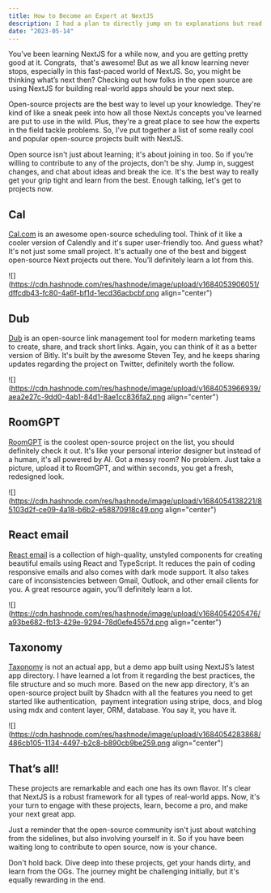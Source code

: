 ```yaml
---
title: How to Become an Expert at NextJS
description: I had a plan to directly jump on to explanations but read somewhere, you need to tell a story first in your blog to grab the..
date: "2023-05-14"
---
```


You’ve been learning NextJS for a while now, and you are getting pretty good at it. Congrats,  that's awesome! But as we all know learning never stops, especially in this fast-paced world of NextJS. So, you might be thinking what’s next then? Checking out how folks in the open source are using NextJS for building real-world apps should be your next step.

Open-source projects are the best way to level up your knowledge. They're kind of like a sneak peek into how all those NextJs concepts you've learned are put to use in the wild. Plus, they're a great place to see how the experts in the field tackle problems. So, I’ve put together a list of some really cool and popular open-source projects built with NextJS.

Open source isn't just about learning; it's about joining in too. So if you’re willing to contribute to any of the projects, don't be shy. Jump in, suggest changes, and chat about ideas and break the ice. It's the best way to really get your grip tight and learn from the best. Enough talking, let's get to projects now.

## Cal

[Cal.com](http://Cal.com) is an awesome open-source scheduling tool. Think of it like a cooler version of Calendly and it's super user-friendly too. And guess what? It's not just some small project. It's actually one of the best and biggest open-source Next projects out there. You’ll definitely learn a lot from this.

![](https://cdn.hashnode.com/res/hashnode/image/upload/v1684053906051/dffcdb43-fc80-4a6f-bf1d-1ecd36acbcbf.png align="center")

## Dub

[Dub](https://dub.sh/) is an open-source link management tool for modern marketing teams to create, share, and track short links. Again, you can think of it as a better version of Bitly. It's built by the awesome Steven Tey, and he keeps sharing updates regarding the project on Twitter, definitely worth the follow.

![](https://cdn.hashnode.com/res/hashnode/image/upload/v1684053966939/aea2e27c-9dd0-4ab1-84d1-8ae1cc836fa2.png align="center")

## RoomGPT

[RoomGPT](https://www.roomgpt.io/) is the coolest open-source project on the list, you should definitely check it out. It's like your personal interior designer but instead of a human, it's all powered by AI. Got a messy room? No problem. Just take a picture, upload it to RoomGPT, and within seconds, you get a fresh, redesigned look.

![](https://cdn.hashnode.com/res/hashnode/image/upload/v1684054138221/85103d2f-ce09-4a18-b6b2-e58870918c49.png align="center")

## React email

[React email](https://react.email/) is a collection of high-quality, unstyled components for creating beautiful emails using React and TypeScript. It reduces the pain of coding responsive emails and also comes with dark mode support. It also takes care of inconsistencies between Gmail, Outlook, and other email clients for you. A great resource again, you’ll definitely learn a lot.

![](https://cdn.hashnode.com/res/hashnode/image/upload/v1684054205476/a93be682-fb13-429e-9294-78d0efe4557d.png align="center")

## Taxonomy

[Taxonomy](https://tx.shadcn.com/) is not an actual app, but a demo app built using NextJS’s latest app directory. I have learned a lot from it regarding the best practices, the file structure and so much more. Based on the new app directory, it's an open-source project built by Shadcn with all the features you need to get started like authentication,  payment integration using stripe, docs, and blog using mdx and content layer, ORM, database. You say it, you have it.

![](https://cdn.hashnode.com/res/hashnode/image/upload/v1684054283868/486cb105-1134-4497-b2c8-b890cb9be259.png align="center")

## That’s all!

These projects are remarkable and each one has its own flavor. It's clear that NextJS is a robust framework for all types of real-world apps. Now, it's your turn to engage with these projects, learn, become a pro, and make your next great app.

Just a reminder that the open-source community isn't just about watching from the sidelines, but also involving yourself in it. So if you have been waiting long to contribute to open source, now is your chance.

Don't hold back. Dive deep into these projects, get your hands dirty, and learn from the OGs. The journey might be challenging initially, but it's equally rewarding in the end.
